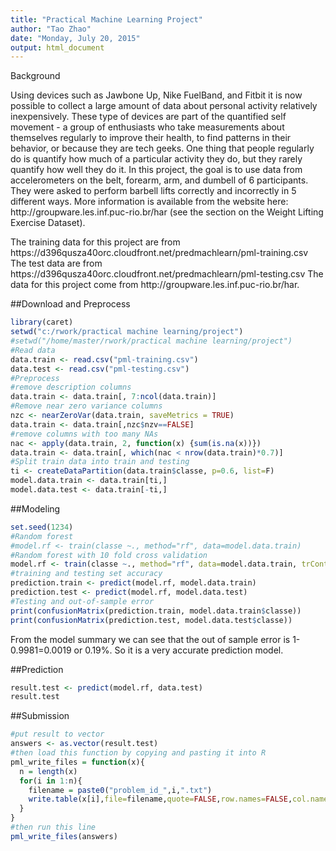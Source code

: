 ```yaml
---
title: "Practical Machine Learning Project"
author: "Tao Zhao"
date: "Monday, July 20, 2015"
output: html_document
---
```


Background

Using devices such as Jawbone Up, Nike FuelBand, and Fitbit it is now possible to collect a large amount of data about personal activity relatively inexpensively. These type of devices are part of the quantified self movement - a group of enthusiasts who take measurements about themselves regularly to improve their health, to find patterns in their behavior, or because they are tech geeks. One thing that people regularly do is quantify how much of a particular activity they do, but they rarely quantify how well they do it. In this project, the goal is to use data from accelerometers on the belt, forearm, arm, and dumbell of 6 participants. They were asked to perform barbell lifts correctly and incorrectly in 5 different ways. More information is available from the website here: http://groupware.les.inf.puc-rio.br/har (see the section on the Weight Lifting Exercise Dataset). 

The training data for this project are from https://d396qusza40orc.cloudfront.net/predmachlearn/pml-training.csv
The test data are from https://d396qusza40orc.cloudfront.net/predmachlearn/pml-testing.csv
The data for this project come from http://groupware.les.inf.puc-rio.br/har. 

##Download and Preprocess
```r
library(caret)
setwd("c:/rwork/practical machine learning/project")
#setwd("/home/master/rwork/practical machine learning/project")
#Read data
data.train <- read.csv("pml-training.csv")
data.test <- read.csv("pml-testing.csv")
#Preprocess
#remove description columns
data.train <- data.train[, 7:ncol(data.train)]
#Remove near zero variance columns
nzc <- nearZeroVar(data.train, saveMetrics = TRUE)
data.train <- data.train[,nzc$nzv==FALSE]
#remove columns with too many NAs
nac <- apply(data.train, 2, function(x) {sum(is.na(x))})
data.train <- data.train[, which(nac < nrow(data.train)*0.7)]
#Split train data into train and testing
ti <- createDataPartition(data.train$classe, p=0.6, list=F)
model.data.train <- data.train[ti,]
model.data.test <- data.train[-ti,]
```

##Modeling

```r
set.seed(1234)
#Random forest
#model.rf <- train(classe ~., method="rf", data=model.data.train)
#Random forest with 10 fold cross validation
model.rf <- train(classe ~., method="rf", data=model.data.train, trControl=trainControl(method="cv", number=10))
#training and testing set accuracy
prediction.train <- predict(model.rf, model.data.train)
prediction.test <- predict(model.rf, model.data.test)
#Testing and out-of-sample error
print(confusionMatrix(prediction.train, model.data.train$classe))
print(confusionMatrix(prediction.test, model.data.test$classe))
```
From the model summary we can see that the out of sample error is 1-0.9981=0.0019 or 0.19%. So it is a very accurate prediction model.

##Prediction

```r
result.test <- predict(model.rf, data.test)
result.test
```

##Submission

```r
#put result to vector
answers <- as.vector(result.test)
#then load this function by copying and pasting it into R
pml_write_files = function(x){
  n = length(x)
  for(i in 1:n){
    filename = paste0("problem_id_",i,".txt")
    write.table(x[i],file=filename,quote=FALSE,row.names=FALSE,col.names=FALSE)
  }
}
#then run this line
pml_write_files(answers)
```
